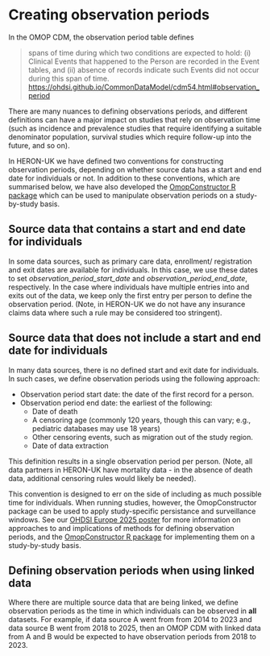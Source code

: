 # Creating observation periods

In the OMOP CDM, the observation period table defines

> spans of time during which two conditions are expected to hold: (i) Clinical Events that happened to the Person are recorded in the Event tables, and (ii) absence of records indicate such Events did not occur during this span of time. <https://ohdsi.github.io/CommonDataModel/cdm54.html#observation_period>

There are many nuances to defining observations periods, and different definitions can have a major impact on studies that rely on observation time (such as incidence and prevalence studies that require identifying a suitable denominator population, survival studies which require follow-up into the future, and so on).

In HERON-UK we have defined two conventions for constructing observation periods, depending on whether source data has a start and end date for individuals or not. In addition to these conventions, which are summarised below, we have also developed the [OmopConstructor R package](https://heron-uk.github.io/heron-uk/network_activities/software.html#omopconstructor) which can be used to manipulate observation periods on a study-by-study basis.

## Source data that contains a start and end date for individuals

In some data sources, such as primary care data, enrollment/ registration and exit dates are available for individuals. In this case, we use these dates to set *observation_period_start_date* and *observation_period_end_date*, respectively. In the case where individuals have multiple entries into and exits out of the data, we keep only the first entry per person to define the observation period. (Note, in HERON-UK we do not have any insurance claims data where such a rule may be considered too stringent).

## Source data that does not include a start and end date for individuals

In many data sources, there is no defined start and exit date for individuals. In such cases, we define observation periods using the following approach:

-   Observation period start date: the date of the first record for a person.
-   Observation period end date: the earliest of the following:
    -   Date of death
    -   A censoring age (commonly 120 years, though this can vary; e.g., pediatric databases may use 18 years)
    -   Other censoring events, such as migration out of the study region.
    -   Date of data extraction

This definition results in a single observation period per person. (Note, all data partners in HERON-UK have mortality data - in the absence of death data, additional censoring rules would likely be needed).

This convention is designed to err on the side of including as much possible time for individuals. When running studies, however, the OmopConstructor package can be used to apply study-specific persistance and surveillance windows. See our [OHDSI Europe 2025 poster](https://drive.google.com/file/d/1F82vUcfqonUMtBraiOQuQpvZCnf95U6k/view) for more information on approaches to and implications of methods for defining observation periods, and the [OmopConstructor R package](https://ohdsi.github.io/OmopConstructor/) for implementing them on a study-by-study basis.

## Defining observation periods when using linked data

Where there are multiple source data that are being linked, we define observation periods as the time in which individuals can be observed in **all** datasets. For example, if data source A went from from 2014 to 2023 and data source B went from 2018 to 2025, then an OMOP CDM with linked data from A and B would be expected to have observation periods from 2018 to 2023.
